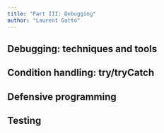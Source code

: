 ```yaml
---
title: "Part III: Debugging"
author: "Laurent Gatto"
---
```


## Debugging: techniques and tools
## Condition handling: try/tryCatch
## Defensive programming
## Testing
